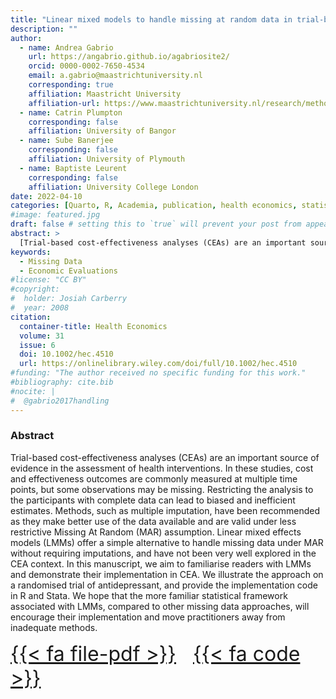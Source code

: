 ```yaml
---
title: "Linear mixed models to handle missing at random data in trial‐based economic evaluations"
description: ""
author:
  - name: Andrea Gabrio
    url: https://angabrio.github.io/agabriosite2/
    orcid: 0000-0002-7650-4534
    email: a.gabrio@maastrichtuniversity.nl
    corresponding: true    
    affiliation: Maastricht University
    affiliation-url: https://www.maastrichtuniversity.nl/research/methodology-and-statistics
  - name: Catrin Plumpton
    corresponding: false    
    affiliation: University of Bangor
  - name: Sube Banerjee  
    corresponding: false    
    affiliation: University of Plymouth
  - name: Baptiste Leurent  
    corresponding: false    
    affiliation: University College London
date: 2022-04-10
categories: [Quarto, R, Academia, publication, health economics, statistics] # self-defined categories
#image: featured.jpg
draft: false # setting this to `true` will prevent your post from appearing on your listing page until you're ready!
abstract: > 
  [Trial-based cost-effectiveness analyses (CEAs) are an important source of evidence in the assessment of health interventions ...]{style="font-size: 85%"}
keywords:
  - Missing Data
  - Economic Evaluations
#license: "CC BY"
#copyright: 
#  holder: Josiah Carberry
#  year: 2008
citation: 
  container-title: Health Economics
  volume: 31
  issue: 6
  doi: 10.1002/hec.4510
  url: https://onlinelibrary.wiley.com/doi/full/10.1002/hec.4510
#funding: "The author received no specific funding for this work."
#bibliography: cite.bib
#nocite: |
#  @gabrio2017handling
---
```


### Abstract

Trial-based cost-effectiveness analyses (CEAs) are an important source of evidence in the assessment of health interventions. In these studies, cost and effectiveness outcomes are commonly measured at multiple time points, but some observations may be missing. Restricting the analysis to the participants with complete data can lead to biased and inefficient estimates. Methods, such as multiple imputation, have been recommended as they make better use of the data available and are valid under less restrictive Missing At Random (MAR) assumption. Linear mixed effects models (LMMs) offer a simple alternative to handle missing data under MAR without requiring imputations, and have not been very well explored in the CEA context. In this manuscript, we aim to familiarise readers with LMMs and demonstrate their implementation in CEA. We illustrate the approach on a randomised trial of antidepressant, and provide the implementation code in R and Stata. We hope that the more familiar statistical framework associated with LMMs, compared to other missing data approaches, will encourage their implementation and move practitioners away from inadequate methods.


[[{{< fa file-pdf >}}](https://onlinelibrary.wiley.com/doi/full/10.1002/hec.4510) &nbsp; [{{< fa code >}}](https://github.com/AnGabrio/Code/tree/master/lmm_in_CEA)]{style="text-align: center; font-size: 2rem"}

